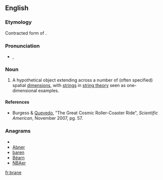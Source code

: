 {{also|Brane}}
==English==
{{wikipedia}}

===Etymology===
Contracted form of {{term|membrane}}.

===Pronunciation===
* {{IPA|/bɹeɪn/}}, {{SAMPA|/breIn/}}
*: {{rhymes|eɪn}}

===Noun===
{{en-noun}}

# {{physics}} A hypothetical object extending across a number of (often specified) spatial [[dimension]]s, with [[strings]] in [[string theory]] seen as one-dimensional examples.

====References====
* Burgess & [[w:Fernando Quevedo|Quevedo]], "The Great Cosmic Roller-Coaster Ride", ''Scientific American'', November 2007, pg. 57.

===Anagrams===
* {{alphagram|abenr}}
* [[Abner#English|Abner]]
* [[baren#English|baren]]
* [[Béarn#English|Béarn]]
* [[NBAer#English|NBAer]]

[[fr:brane]]
